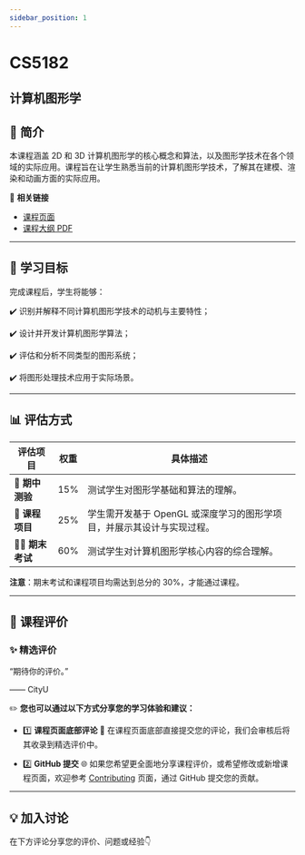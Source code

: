 ```yaml
---
sidebar_position: 1
---
```


# CS5182
## 计算机图形学

## **📘 简介**
本课程涵盖 2D 和 3D 计算机图形学的核心概念和算法，以及图形学技术在各个领域的实际应用。课程旨在让学生熟悉当前的计算机图形学技术，了解其在建模、渲染和动画方面的实际应用。

🔗 **相关链接**
- [课程页面](https://www.cityu.edu.hk/catalogue/pg/202425/course/CS5182.htm)
- [课程大纲 PDF](https://www.cityu.edu.hk/catalogue/pg/202425/course/CS5182.pdf)

---

## **🎯 学习目标**

完成课程后，学生将能够：

✔️ 识别并解释不同计算机图形学技术的动机与主要特性；

✔️ 设计并开发计算机图形学算法；

✔️ 评估和分析不同类型的图形系统；

✔️ 将图形处理技术应用于实际场景。

---

## **📊 评估方式**

| **评估项目**           | **权重** | **具体描述**                                                                                       |
|-----------------------|---------|---------------------------------------------------------------------------------------------------|
| **📝 期中测验**         | 15%     | 测试学生对图形学基础和算法的理解。                                                                |
| **📄 课程项目**         | 25%     | 学生需开发基于 OpenGL 或深度学习的图形学项目，并展示其设计与实现过程。                              |
| **🧑‍💻 期末考试**        | 60%     | 测试学生对计算机图形学核心内容的综合理解。                                                        |

**注意**：期末考试和课程项目均需达到总分的 30%，才能通过课程。

---

## **💬 课程评价**

### ✨ **精选评价**
<div className={commentStyles.commentBox}>
    <p className={commentStyles.commentText}>
        “期待你的评价。”
    </p>
    <p className={commentStyles.commentAuthor}>—— CityU</p>
</div>

✏️ **您也可以通过以下方式分享您的学习体验和建议：**

- 1️⃣ **课程页面底部评论**
💬 在课程页面底部直接提交您的评论，我们会审核后将其收录到精选评价中。

- 2️⃣ **GitHub 提交**
🌐 如果您希望更全面地分享课程评价，或希望修改或新增课程页面，欢迎参考 [Contributing](/contributing) 页面，通过 GitHub 提交您的贡献。




---

## **💡 加入讨论**

在下方评论分享您的评价、问题或经验👇
<Utterances />